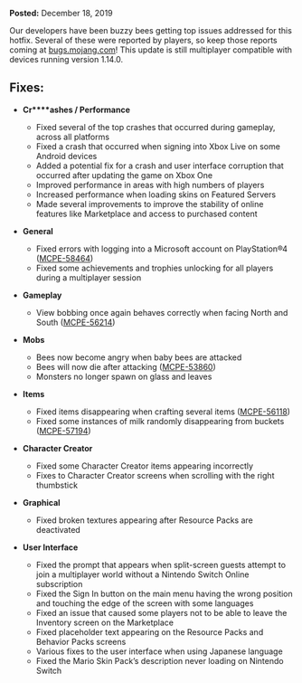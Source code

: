 **Posted:** December 18, 2019

Our developers have been buzzy bees getting top issues addressed for this hotfix. Several of these were reported by players, so keep those reports coming at [bugs.mojang.com](https://bugs.mojang.com)! This update is still multiplayer compatible with devices running version 1.14.0.

## **Fixes:**

-   **Cr****ashes / Performance**
    -   Fixed several of the top crashes that occurred during gameplay, across all platforms
    -   Fixed a crash that occurred when signing into Xbox Live on some Android devices
    -   Added a potential fix for a crash and user interface corruption that occurred after updating the game on Xbox One
    -   Improved performance in areas with high numbers of players
    -   Increased performance when loading skins on Featured Servers
    -   Made several improvements to improve the stability of online features like Marketplace and access to purchased content

-   **General**
    -   Fixed errors with logging into a Microsoft account on PlayStation®4 ([MCPE-58464](https://bugs.mojang.com/browse/MCPE-58464))
    -   Fixed some achievements and trophies unlocking for all players during a multiplayer session

-   **Gameplay**
    -   View bobbing once again behaves correctly when facing North and South ([MCPE-56214](https://bugs.mojang.com/browse/MCPE-56214))

-   **Mobs**
    -   Bees now become angry when baby bees are attacked
    -   Bees will now die after attacking ([MCPE-53860](https://bugs.mojang.com/browse/MCPE-53860))
    -   Monsters no longer spawn on glass and leaves

-   **Items**
    -   Fixed items disappearing when crafting several items ([MCPE-56118](https://bugs.mojang.com/browse/MCPE-56118))
    -   Fixed some instances of milk randomly disappearing from buckets ([MCPE-57194](https://bugs.mojang.com/browse/MCPE-57194))

-   **Character Creator**
    -   Fixed some Character Creator items appearing incorrectly
    -   Fixes to Character Creator screens when scrolling with the right thumbstick

-   **Graphical**
    -   Fixed broken textures appearing after Resource Packs are deactivated

-   **User Interface**
    -   Fixed the prompt that appears when split-screen guests attempt to join a multiplayer world without a Nintendo Switch Online subscription
    -   Fixed the Sign In button on the main menu having the wrong position and touching the edge of the screen with some languages
    -   Fixed an issue that caused some players not to be able to leave the Inventory screen on the Marketplace
    -   Fixed placeholder text appearing on the Resource Packs and Behavior Packs screens
    -   Various fixes to the user interface when using Japanese language
    -   Fixed the Mario Skin Pack’s description never loading on Nintendo Switch